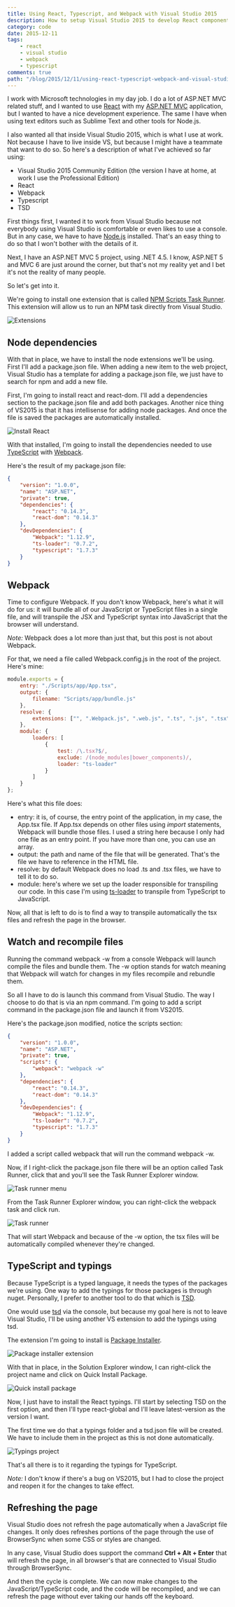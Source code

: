 ```yaml
---
title: Using React, Typescript, and Webpack with Visual Studio 2015
description: How to setup Visual Studio 2015 to develop React components using TypScript and Webpack.
category: code
date: 2015-12-11
tags:
    - react
    - visual studio
    - webpack
    - typescript
comments: true
path: "/blog/2015/12/11/using-react-typescript-webpack-and-visual-studio"
---
```


I work with Microsoft technologies in my day job. I do a lot of ASP.NET MVC related stuff, and I wanted to use [React](https://facebook.github.io/react/) with my [ASP.NET MVC](http://www.asp.net/mvc) application, but I wanted to have a nice development experience. The same I have when using text editors such as Sublime Text and other tools for Node.js.

I also wanted all that inside Visual Studio 2015, which is what I use at work. Not because I have to live inside VS, but because I might have a teammate that want to do so. So here's a description of what I've achieved so far using:

-   Visual Studio 2015 Community Edition (the version I have at home, at work I use the Professional Edition)
-   React
-   Webpack
-   Typescript
-   TSD

First things first, I wanted it to work from Visual Studio because not everybody using Visual Studio is comfortable or even likes to use a console. But in any case, we have to have [Node.js](https://nodejs.org/en/) installed. That's an easy thing to do so that I won't bother with the details of it.

Next, I have an ASP.NET MVC 5 project, using .NET 4.5. I know, ASP.NET 5 and MVC 6 are just around the corner, but that's not my reality yet and I bet it's not the reality of many people.

So let's get into it.

We're going to install one extension that is called [NPM Scripts Task Runner](https://visualstudiogallery.msdn.microsoft.com/8f2f2cbc-4da5-43ba-9de2-c9d08ade4941). This extension will allow us to run an NPM task directly from Visual Studio.

![Extensions](extensions.png)

## Node dependencies

With that in place, we have to install the node extensions we'll be using. First I'll add a package.json file. When adding a new item to the web project, Visual Studio has a template for adding a package.json file, we just have to search for npm and add a new file.

First, I'm going to install react and react-dom. I'll add a dependencies section to the package.json file and add both packages. Another nice thing of VS2015 is that it has intellisense for adding node packages. And once the file is saved the packages are automatically installed.

<img src="install-react.gif" alt="Install React" class="center-me" />

With that installed, I'm going to install the dependencies needed to use [TypeScript](http://www.typescriptlang.org/) with [Webpack](https://Webpack.github.io/).

Here's the result of my package.json file:

```json
{
    "version": "1.0.0",
    "name": "ASP.NET",
    "private": true,
    "dependencies": {
        "react": "0.14.3",
        "react-dom": "0.14.3"
    },
    "devDependencies": {
        "Webpack": "1.12.9",
        "ts-loader": "0.7.2",
        "typescript": "1.7.3"
    }
}
```

## Webpack

Time to configure Webpack. If you don't know Webpack, here's what it will do for us: it will bundle all of our JavaScript or TypeScript files in a single file, and will transpile the JSX and TypeScript syntax into JavaScript that the browser will understand.

_Note:_ Webpack does a lot more than just that, but this post is not about Webpack.

For that, we need a file called Webpack.config.js in the root of the project. Here's mine:

```js
module.exports = {
    entry: "./Scripts/app/App.tsx",
    output: {
        filename: "Scripts/app/bundle.js"
    },
    resolve: {
        extensions: ["", ".Webpack.js", ".web.js", ".ts", ".js", ".tsx"]
    },
    module: {
        loaders: [
            {
                test: /\.tsx?$/,
                exclude: /(node_modules|bower_components)/,
                loader: "ts-loader"
            }
        ]
    }
};
```

Here's what this file does:

-   entry: it is, of course, the entry point of the application, in my case, the App.tsx file. If App.tsx depends on other files using _import_ statements, Webpack will bundle those files. I used a string here because I only had one file as an entry point. If you have more than one, you can use an array.
-   output: the path and name of the file that will be generated. That's the file we have to reference in the HTML file.
-   resolve: by default Webpack does no load .ts and .tsx files, we have to tell it to do so.
-   module: here's where we set up the loader responsible for transpiling our code. In this case I'm using [ts-loader](https://www.npmjs.com/package/ts-loader) to transpile from TypeScript to JavaScript.

Now, all that is left to do is to find a way to transpile automatically the tsx files and refresh the page in the browser.

## Watch and recompile files

Running the command webpack -w from a console Webpack will launch compile the files and bundle them. The -w option stands for watch meaning that Webpack will watch for changes in my files recompile and rebundle them.

So all I have to do is launch this command from Visual Studio. The way I choose to do that is via an npm command. I'm going to add a script command in the package.json file and launch it from VS2015.

Here's the package.json modified, notice the scripts section:

```json
{
    "version": "1.0.0",
    "name": "ASP.NET",
    "private": true,
    "scripts": {
        "webpack": "webpack -w"
    },
    "dependencies": {
        "react": "0.14.3",
        "react-dom": "0.14.3"
    },
    "devDependencies": {
        "Webpack": "1.12.9",
        "ts-loader": "0.7.2",
        "typescript": "1.7.3"
    }
}
```

I added a script called webpack that will run the command webpack -w.

Now, if I right-click the package.json file there will be an option called Task Runner, click that and you'll see the Task Runner Explorer window.

![Task runner menu](task-runner-menu.png)

From the Task Runner Explorer window, you can right-click the webpack task and click run.

![Task runner](task-runner.png)

That will start Webpack and because of the -w option, the tsx files will be automatically compiled whenever they're changed.

## TypeScript and typings

Because TypeScript is a typed language, it needs the types of the packages we're using. One way to add the typings for those packages is through nuget. Personally, I prefer to another tool to do that which is [TSD](https://github.com/Definitelytyped/tsd).

One would use [tsd](https://github.com/Definitelytyped/tsd) via the console, but because my goal here is not to leave Visual Studio, I'll be using another VS extension to add the typings using tsd.

The extension I'm going to install is [Package Installer](https://visualstudiogallery.msdn.microsoft.com/753b9720-1638-4f9a-ad8d-2c45a410fd74).

![Package installer extension](package-installer-extension.png)

With that in place, in the Solution Explorer window, I can right-click the project name and click on Quick Install Package.

![Quick install package](quick-install-package.png)

Now, I just have to install the React typings. I'll start by selecting TSD on the first option, and then I'll type react-global and I'll leave latest-version as the version I want.

The first time we do that a typings folder and a tsd.json file will be created. We have to include them in the project as this is not done automatically.

![Typings project](typings-project.png)

That's all there is to it regarding the typings for TypeScript.

_Note:_ I don't know if there's a bug on VS2015, but I had to close the project and reopen it for the changes to take effect.

## Refreshing the page

Visual Studio does not refresh the page automatically when a JavaScript file changes. It only does refreshes portions of the page through the use of BrowserSync when some CSS or styles are changed.

In any case, Visual Studio does support the command **Ctrl + Alt + Enter** that will refresh the page, in all browser's that are connected to Visual Studio through BrowserSync.

And then the cycle is complete. We can now make changes to the JavaScript/TypeScript code, and the code will be recompiled, and we can refresh the page without ever taking our hands off the keyboard.
